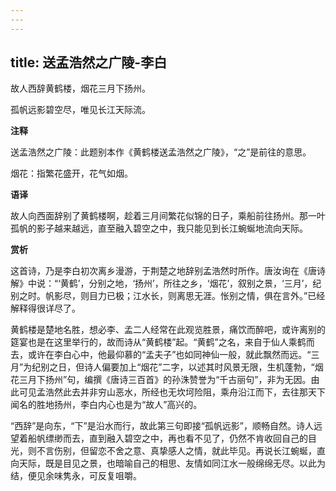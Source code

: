 ```yaml
---
---
---
```

title: 送孟浩然之广陵-李白
---

故人西辞黄鹤楼，烟花三月下扬州。

孤帆远影碧空尽，唯见长江天际流。

**注释**

送孟浩然之广陵：此题别本作《黄鹤楼送孟浩然之广陵》，“之”是前往的意思。

烟花：指繁花盛开，花气如烟。

**语译**

故人向西面辞别了黄鹤楼啊，趁着三月间繁花似锦的日子，乘船前往扬州。那一叶孤帆的影子越来越远，直至融入碧空之中，我只能见到长江蜿蜒地流向天际。

**赏析**

这首诗，乃是李白初次离乡漫游，于荆楚之地辞别孟浩然时所作。唐汝询在《唐诗解》中说：“‘黄鹤’，分别之地，‘扬州’，所往之乡，‘烟花’，叙别之景，‘三月’，纪别之时。帆影尽，则目力已极；江水长，则离思无涯。怅别之情，俱在言外。”已经解释得很详尽了。

黄鹤楼是楚地名胜，想必李、孟二人经常在此观览胜景，痛饮而醉吧，或许离别的筵宴也是在这里举行的，故而诗从“黄鹤楼”起。“黄鹤”之名，来自于仙人乘鹤而去，或许在李白心中，他最仰慕的“孟夫子”也如同神仙一般，就此飘然而远。“三月”为纪别之日，但诗人偏要加上“烟花”二字，以述其时风景无限，生机蓬勃，“烟花三月下扬州”句，编撰《唐诗三百首》的孙洙赞誉为“千古丽句”，非为无因。由此可见孟浩然此去并非穷山恶水，所经也无坎坷险阻，乘舟沿江而下，去往那天下闻名的胜地扬州，李白内心也是为“故人”高兴的。

“西辞”是向东，“下”是沿水而行，故此第三句即接“孤帆远影”，顺畅自然。诗人远望着船帆缥缈而去，直到融入碧空之中，再也看不见了，仍然不肯收回自己的目光，则不言伤别，但留恋不舍之意、真挚感人之情，就此毕见。再说长江蜿蜒，直向天际，既是目见之景，也暗喻自己的相思、友情如同江水一般绵绵无尽。以此为结，便见余味隽永，可反复咀嚼。
